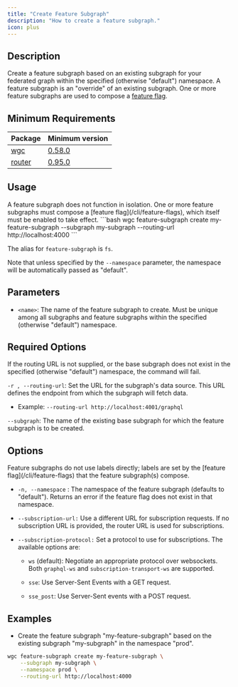 ```yaml
---
title: "Create Feature Subgraph"
description: "How to create a feature subgraph."
icon: plus
---
```


## Description

Create a feature subgraph based on an existing subgraph for your federated graph within the specified (otherwise "default") namespace. A feature subgraph is an "override" of an existing subgraph. One or more feature subgraphs are used to compose a [feature flag](/cli/feature-flags).

## Minimum Requirements

|Package|Minimum version|
|---|---|
|[wgc](/cli/intro)|[0.58.0](https://github.com/wundergraph/cosmo/compare/wgc@0.57.7...wgc@0.58.0)|
|[router](/router/intro)|[0.95.0](https://github.com/wundergraph/cosmo/releases/tag/router%400.95.0)|

## Usage

<Note>
  A feature subgraph does not function in isolation. One or more feature subgraphs must compose a [feature flag](/cli/feature-flags), which itself must be enabled to take effect.

</Note>
```bash
wgc feature-subgraph create my-feature-subgraph --subgraph my-subgraph --routing-url http://localhost:4000
```

The alias for `feature-subgraph` is `fs`.

Note that unless specified by the `--namespace` parameter, the namespace will be automatically passed as "default".

## Parameters

* `<name>`: The name of the feature subgraph to create. Must be unique among all subgraphs and feature subgraphs within the specified (otherwise "default") namespace.

## Required Options

<Note>
  If the routing URL is not supplied, or the base subgraph does not exist in the specified (otherwise "default") namespace, the command will fail.
</Note>

`-r , --routing-url`: Set the URL for the subgraph's data source. This URL defines the endpoint from which the subgraph will fetch data.

* Example: `--routing-url http://localhost:4001/graphql`

`--subgraph`: The name of the existing base subgraph for which the feature subgraph is to be created.

## Options

<Info>
  Feature subgraphs do not use labels directly; labels are set by the [feature flag](/cli/feature-flags) that the feature subgraph(s) compose.
</Info>

* `-n, --namespace` : The namespace of the feature subgraph (defaults to "default"). Returns an error if the feature flag does not exist in that namespace.

* `--subscription-url:` Use a different URL for subscription requests. If no subscription URL is provided, the router URL is used for subscriptions.

* `--subscription-protocol:` Set a protocol to use for subscriptions. The available options are:

  * `ws` (default): Negotiate an appropriate protocol over websockets. Both `graphql-ws` and `subscription-transport-ws` are supported.

  * `sse`: Use Server-Sent Events with a GET request.

  * `sse_post`: Use Server-Sent events with a POST request.

## Examples

- Create the feature subgraph "my-feature-subgraph" based on the existing subgraph "my-subgraph" in the namespace "prod".

```bash
wgc feature-subgraph create my-feature-subgraph \
	--subgraph my-subgraph \
	--namespace prod \
	--routing-url http://localhost:4000
```

